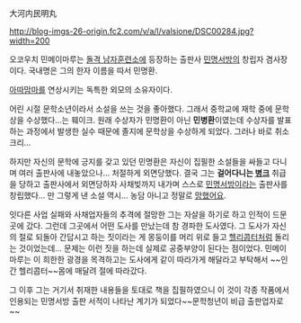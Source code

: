 大河内民明丸

http://blog-imgs-26-origin.fc2.com/v/a/l/valsione/DSC00284.jpg?width=200

오코우치 민메이마루는 [[돌격 남자훈련소]]에 등장하는 출판사 [[민명서방]]의 창립자 겸사장이다. 국내명은 그의 한자 이름을 따서 민명환.

[[아따맘마]]를 연상시키는 독특한 외모의 소유자이다.

어린 시절 문학소년이라서 소설을 쓰는 것을 좋아했다. 그래서 중학교에 재학 중에 문학상을 수상했다...는 훼이크. 원래 수상자가 민명환이 아닌 '''민병환'''이였는데 수상자를 발표하는 과정에서 발생한 실수 때문에 졸지에 문학상을 수상하게 되었다. 그러나 바로 취소 크리...

하지만 자신의 문학에 긍지를 갖고 있던 민명환은 자신이 집필한 소설들을 싸들고 다니며 여러 출판사에 내놓았으나... 처절하게 외면당했다. 결국 그는 '''걸어다니는 [[병크]]''' 취급을 당하고 출판사에서 외면당하자 사채빚까지 내가며 스스로 [[민명서방]]이라는 출판사를 창립했다... 만 그렇게 낸 소설 역시... 농담 아니고 정말로 [[망했어요]].

잇다른 사업 실패와 사채업자들의 추격에 절망한 그는 자살을 하기로 하고 인적이 드문 곳에 갔다. 그런데 그곳에서 어떤 도사를 만났는데 참 경파한 도사였다. 그 도사가 자신의 절로 되돌아 간답시고 하는 짓이라는 게 몽둥이를 머리 위로 들고 [[헬리콥터]]처럼 돌리는 것이었는데... 문제는 이런 짓을 하는데 실제로 공중부양이 된다는 점이었다. 민메이마루는 이 희한한 광경을 목격하고는 도사에게 같이 따라가게 해달라고 부탁해서 ~~인간 헬리콥터~~몸에 매달려 절에 따라갔다.

그 이후 그는 거기서 취재한 내용들을 토대로 책을 집필하였으니 이 것이 각종 작품에서 인용되는 민명서방 출판 서적이 나타난 계기가 되었다~~문학청년이 비급 출판업자로~~
